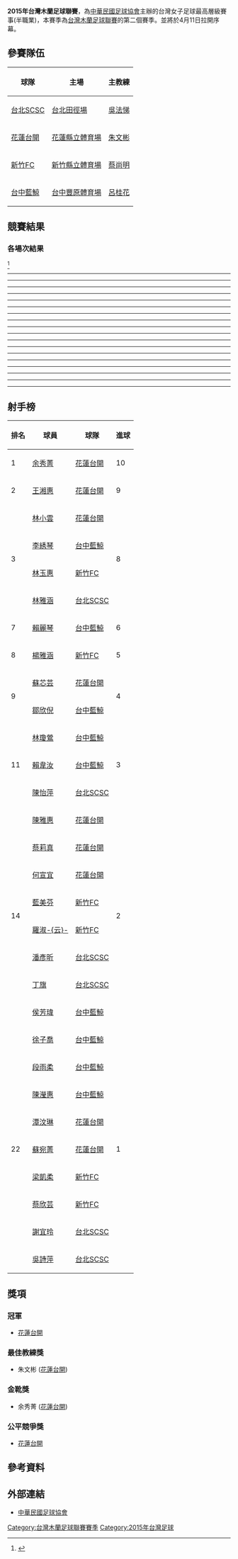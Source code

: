 {{Infobox Football league season

| competition = 	台灣木蘭足球聯賽
| season =	2015
| num_season =	2
| title holder =	[[花蓮台開|花蓮台開]]
| result th =	1次
| winners = 	[[花蓮台開|花蓮台開]]
| continentalcup1 =
| continentalcup1 qualifiers =
| matches =		30
| league topscorer =	余秀菁 <small>（10球）</small>
| highest scoring=	[[台北SCSC|台北SCSC]] 1 - 7 [[花蓮台開|花蓮台開]] <br /> <small>（2015年6月6日）</small> <br> [[花蓮台開|花蓮台開]] 5 - 3 [[台中藍鯨|台中藍鯨]] <br> <small>（2015年10月25日）</small>
| total goals =		104
| longest wins =		[[花蓮台開|花蓮台開]]<small>（8連勝）（4~11輪）</small>
| longest unbeaten =	[[花蓮台開|花蓮台開]]<small>（8連不敗）（4~11輪）</small>
| longest losses =	[[台中藍鯨|台中藍鯨]]<small>（4連敗）（5~8輪）</small> <br> [[台北SCSC|台北SCSC]]<small>（4連敗）（3~6輪）</small>
| longest unwinning =	[[台北SCSC|台北SCSC]]<small>（6連不勝）（8~13輪）</small>
| prevseason = [[2014年台灣木蘭足球聯賽|2014]]
| nextseason = [[2016年台灣木蘭足球聯賽|2016]]

}}

'''2015年台灣木蘭足球聯賽'''，為[[中華民國足球協會|中華民國足球協會]]主辦的台灣女子足球最高層級賽事(半職業)，本賽季為[[台灣木蘭足球聯賽|台灣木蘭足球聯賽]]的第二個賽季。並將於4月11日拉開序幕。

==參賽隊伍==

{|class="wikitable" style="text-align:left"
!球隊
!主場
!主教練
|-

|[[台北SCSC女子足球隊|台北SCSC]]
|[[台北田徑場|台北田徑場]]
|[[吳法悌|吳法悌]]

|- 

|[[花蓮台開女子足球隊|花蓮台開]]
|[[花蓮縣立體育場|花蓮縣立體育場]]
|[[朱文彬|朱文彬]]

|-
|[[新竹FC女子足球隊|新竹FC]]
|[[新竹縣立體育場|新竹縣立體育場]]
|[[蔡尚明|蔡尚明]]

|-
|[[台中藍鯨女子足球隊|台中藍鯨]]
|[[台中豐原體育場|台中豐原體育場]]
|[[呂桂花|呂桂花]]

|}

==競賽結果==

{{Fb cl header}}

{{Fb cl2 team	|p=1	|t=[[花蓮台開女子足球隊|花蓮台開]]	|w=11	|d=1	|l=3	|gf=39	|ga=17	|bc=gold	|champion=y	}}

{{Fb cl2 team	|p=2	|t=[[台中藍鯨女子足球隊|台中藍鯨]]	|w=7	|d=1	|l=7	|gf=29	|ga=25	}}

{{Fb cl2 team	|p=3	|t=[[新竹FC女子足球隊|新竹FC]]		|w=6	|d=1	|l=8	|gf=19	|ga=29	}}

{{Fb cl2 team	|p=4	|t=[[台北SCSC女子足球隊|台北SCSC]]	|w=3	|d=3	|l=9	|gf=17	|ga=33	}}

{{Fb cl footer|u=2015/11/29 |s=http://www.ctfa.com.tw/2015mulan.html |date=2015/11/29}}

=== 各場次結果 ===

<ref>{{Cite web |url = http://www.ctfa.com.tw/2015-04-08-08-41-47.html |title = 2015木蘭聯賽賽程表 |author = 中華民國足球協會 |date = 2015年5月30日 |accessdate = 2015-04-11 |archive-date = 2015-04-14 |archive-url = https://web.archive.org/web/20150414134739/http://www.ctfa.com.tw/2015-04-08-08-41-47.html |dead-url = no }}</ref>

<div id="場次1"></div>{{footballbox
|date= 2015年4月11日
|time= 15:00
|team1= [[花蓮台開|花蓮台開]]
|score= 1 - 0
|team2= [[新竹FC|新竹FC]]
|goals1= [[陳雅惠|陳雅惠]] {{goal|3}}
|goals2= 
|stadium= [[台中豐原體育場|台中豐原體育場]]
|attendance= 
|referee=

}}

<div id="場次2"></div>{{footballbox
|date= 2015年4月11日
|time= 17:30
|team1= [[台中藍鯨|台中藍鯨]]
|score= 1 - 1
|team2= [[台北SCSC|台北SCSC]]
|goals1= [[林瓊鶯|林瓊鶯]] {{goal|?}}
|goals2= [[謝宜玲|謝宜玲]] {{goal|?}}
|stadium= [[台中豐原體育場|台中豐原體育場]]
|attendance= 235
|referee=

}}

----

<div id="場次3"></div>{{footballbox
|date= 2015年4月25日
|time= 15:00
|team1= [[新竹FC|新竹FC]]
|score= 0 - 5
|team2= [[台中藍鯨|台中藍鯨]]
|goals1= 
|goals2= [[賴麗琴|賴麗琴]] {{goal|19||90+}}<br />[[侯芳瑋|侯芳瑋]] {{goal|44}}<br />[[鄒欣倪|鄒欣倪]] {{goal|53}}<br />[[賴韋汝|賴韋汝]] {{goal|62}}
|stadium= [[台北田徑場|台北田徑場]]
|attendance= 
|referee= 

}}

<div id="場次4"></div>{{footballbox
|date= 2015年4月25日
|time= 17:30
|team1= [[台北SCSC|台北SCSC]]
|score=  2 - 1
|team2= [[花蓮台開|花蓮台開]]
|goals1= [[潘彥昕|潘彥昕]] {{goal|35}}<br />[[丁旗|丁旗]] {{goal|71}}
|goals2= [[林小雲|林小雲]] {{goal|61}}
|stadium= [[台北田徑場|台北田徑場]]
|attendance= 
|referee= 

}}

----

<div id="場次5"></div>{{footballbox
|date= 2015年5月23日
|time= 13:00
|team1= [[新竹FC|新竹FC]]
|score= 3 - 1
|team2= [[台北SCSC|台北SCSC]]
|goals1= [[梁凱柔|梁凱柔]] {{goal|30}}<br />[[藍美芬|藍美芬]] {{goal|43}}<br />[[楊雅涵|楊雅涵]] {{goal|79}}
|goals2= [[林雅涵|林雅涵]] {{goal|15}}
|report= [https://www.youtube.com/watch?v=-rbGyY43gNg 錄影]
|stadium= [[花蓮縣立體育場|花蓮縣立體育場]]
|attendance= 
|referee= 

}}

<div id="場次6"></div>{{footballbox
|date= 2015年5月23日
|time= 15:30
|team1= [[花蓮台開|花蓮台開]]
|score= 0 - 4
|team2= [[台中藍鯨|台中藍鯨]]
|goals1= 
|goals2= [[賴麗琴|賴麗琴]] {{goal|37||51}}<br />[[李綉琴|李綉琴]] {{goal|39}}<br />[[鄒欣倪|鄒欣倪]] {{goal|74}}
|report= [https://www.youtube.com/watch?v=q_WyiCtAi1U 錄影]
|stadium= [[花蓮縣立體育場|花蓮縣立體育場]]
|attendance= 
|referee= 

}}

----

----

<div id="場次7"></div>{{footballbox
|date= 2015年5月30日
|time= 15:00
|team1= [[花蓮台開|花蓮台開]]
|score= 4 - 0
|team2= [[新竹FC|新竹FC]]
|goals1= [[林小雲|林小雲]] {{goal|12||74}}<br />[[王湘惠|王湘惠]] {{goal|81}}<br />[[蘇芯芸|蘇芯芸]] {{goal|87}}
|goals2= 
|report= [https://www.youtube.com/watch?v=z_BvZk-QqG4 錄影]
|stadium= [[台中豐原體育場|台中豐原體育場]]
|attendance= 176
|referee= 

}}

<div id="場次8"></div>{{footballbox
|date= 2015年5月30日
|time= 17:30
|team1= [[台中藍鯨|台中藍鯨]]
|score= 3 - 0
|team2= [[台北SCSC|台北SCSC]]
|goals1= [[徐子喬|徐子喬]] {{goal|6}}<br />[[鄒欣倪|鄒欣倪]] {{goal|23}}<br />[[李綉琴|李綉琴]] {{goal|34|pen.}}
|goals2= 
|report= [https://www.youtube.com/watch?v=6UtRyQVi3_E 錄影]
|stadium= [[台中豐原體育場|台中豐原體育場]]
|attendance= 240
|referee= 

}}

----

<div id="場次9"></div>{{footballbox
|date= 2015年6月6日
|time= 14:00
|team1= [[新竹FC|新竹FC]]
|score= 4 - 2
|team2= [[台中藍鯨|台中藍鯨]]
|goals1= [[林玉惠|林玉惠]] {{goal|4||30||85}}<br />[[楊雅涵|楊雅涵]] {{goal|42}}
|goals2= [[賴麗琴|賴麗琴]] {{goal|68}}<br />[[段雨柔|段雨柔]] {{goal|72}}
|report= [https://www.youtube.com/watch?v=t6Fguq12_zM 錄影]
|stadium= [[台南市立足球場|台南永華專用體育場]]
|attendance= 
|referee= 

}}

<div id="場次10"></div>{{footballbox
|date= 2015年6月6日
|time= 16:00
|team1= [[台北SCSC|台北SCSC]]
|score= 1 - 7
|team2= [[花蓮台開|花蓮台開]]
|goals1= [[陳怡萍|陳怡萍]] {{goal|90+2}}
|goals2= [[林小雲|林小雲]] {{goal|52||60}}<br />[[蔡莉真|蔡莉真]] {{goal|56}}<br />[[余秀菁|余秀菁]] {{goal|57}}<br />[[陳雅惠|陳雅惠]] {{goal|70}}<br />[[蘇芯芸|蘇芯芸]] {{goal|76}}<br />[[王湘惠|王湘惠]] {{goal|85}}
|report= [https://www.youtube.com/watch?v=z-VyjxJMl54 錄影]
|stadium= [[台南市立足球場|台南永華專用體育場]]
|attendance= 
|referee= 

}}

----

<div id="場次11"></div>{{footballbox
|date= 2015年6月14日
|time= 15:00
|team1= [[新竹FC|新竹FC]]
|score= 1 - 0
|team2= [[台北SCSC|台北SCSC]]
|goals1= [[楊雅涵|楊雅涵]] {{goal|20}}
|goals2= 
|report= [https://www.youtube.com/watch?v=ekEJViBj4wE 錄影]
|stadium= [[花蓮縣立體育場|花蓮縣立體育場]]
|attendance= 
|referee= 
}}
<div id="場次12"></div>{{footballbox
|date= 2015年6月14日
|time= 17:30
|team1= [[花蓮台開|花蓮台開]]
|score= 3 - 1
|team2= [[台中藍鯨|台中藍鯨]]
|goals1= [[余秀菁|余秀菁]] {{goal|6||32}}<br />[[王湘惠|王湘惠]] {{goal|74}}
|goals2= [[侯芳瑋|侯芳瑋]] {{goal|75}}
|report= [https://www.youtube.com/watch?v=a05lcpoN8E0 錄影]
|stadium= [[花蓮縣立體育場|花蓮縣立體育場]]
|attendance= 
|referee= [[李宗穎_(足球裁判)|李宗穎]]

}}

----

----

<div id="場次13"></div>{{footballbox
|date= 2015年6月20日
|time= 15:00
|team1= [[花蓮台開|花蓮台開]]
|score= 2 - 1
|team2= [[新竹FC|新竹FC]]
|goals1= [[林小雲|林小雲]] {{goal|47||90}}
|goals2= [[林玉惠|林玉惠]] {{goal|67}}
|report= [https://www.youtube.com/watch?v=GHnibexX7M4 錄影]
|stadium= [[台北田徑場|台北田徑場]]
|attendance= 
|referee= [[許閔毓|許閔毓]]

}}

<div id="場次14"></div>{{footballbox
|date= 2015年6月20日
|time= 17:30
|team1= [[台北SCSC|台北SCSC]]
|score= 5 - 0
|team2= [[台中藍鯨|台中藍鯨]]
|goals1= [[陳怡萍|陳怡萍]] {{goal|10||68}}<br />[[林雅涵|林雅涵]] {{goal|28}}<br />[[吳詩萍|吳詩萍]] {{goal|34}}<br />[[潘彥昕|潘彥昕]] {{goal|50}}
|goals2= 
|report= [https://www.youtube.com/watch?v=xclnGAEE2Dc 錄影]
|stadium= [[台北田徑場|台北田徑場]]
|attendance= 
|referee= [[高榮芳|高榮芳]]

}}

----

<div id="場次15"></div>{{footballbox
|date= 2015年7月25日
|time= 15:00
|team1= [[台北SCSC|台北SCSC]]
|score= 0 - 3
|team2= [[花蓮台開|花蓮台開]]
|goals1= 
|goals2= [[王湘惠|王湘惠]] {{goal|9}}<br />[[余秀菁|余秀菁]] {{goal|31||90}}
|report= [https://www.youtube.com/watch?v=cN4N6w7LB0E 錄影]
|stadium= [[台中豐原體育場|台中豐原體育場]]
|attendance= 
|referee= [[李翊岐|李翊岐]]

}}

<div id="場次16"></div>{{footballbox
|date= 2015年7月25日
|time= 17:30
|team1= [[台中藍鯨|台中藍鯨]]
|score= 0 - 1
|team2= [[新竹FC|新竹FC]]
|goals1= 
|goals2= [[蔡欣芸|蔡欣芸]] {{goal|71|pen.}}
|report= [https://www.youtube.com/watch?v=MhGUOtD7czc 錄影]
|stadium= [[台中豐原體育場|台中豐原體育場]]
|attendance= 
|referee= [[高榮芳|高榮芳]]

}}

----

<div id="場次19"></div>{{footballbox
|date= 2015年10月3日
|time= 13:00
|team1= [[台中藍鯨|台中藍鯨]]
|score= 2 - 0
|team2= [[台北SCSC|台北SCSC]]
|goals1= [[李綉琴|李綉琴]] {{goal|42}}<br />[[賴麗琴|賴麗琴]] {{goal|87}}
|goals2= 
|report= [https://www.youtube.com/watch?v=N1iGgizU3ko 片段]
|stadium= [[新竹縣立體育場|新竹縣立體育場]]
|attendance= 
|referee= [[李翊岐|李翊岐]]

}}

<div id="場次20"></div>{{footballbox
|date= 2015年10月3日
|time= 15:30
|team1= [[新竹FC|新竹FC]]
|score= 1 - 3
|team2= [[花蓮台開|花蓮台開]]
|goals1= [[楊雅涵|楊雅涵]] {{goal|5}}
|goals2= [[余秀菁|余秀菁]] {{goal|51||56}}<br />[[蘇芯芸|蘇芯芸]] {{goal|82}}
|report= [https://www.youtube.com/watch?v=33C55Gn1yls 片段]
|stadium= [[新竹縣立體育場|新竹縣立體育場]]
|attendance= 
|referee= [[李宗穎|李宗穎]]

}}

----

----

<div id="場次17"></div>{{footballbox
|date= 2015年10月25日
|time= 13:00
|team1= [[新竹FC|新竹FC]]
|score= 2 - 2
|team2= [[台北SCSC|台北SCSC]]
|goals1= [[藍美芬|藍美芬]] {{goal|2}}<br />[[林玉惠|林玉惠]] {{goal|42}}
|goals2= [[林雅涵|林雅涵]] {{goal|73||90+1}}
|report= [https://www.youtube.com/watch?v=OtzDwLYaKgw 片段]
|stadium= [[花蓮縣立體育場|花蓮縣立體育場]]
|attendance= 
|referee= [[郭家豪|郭家豪]]

}}

<div id="場次18"></div>{{footballbox
|date= 2015年10月25日
|time= 15:00
|team1= [[花蓮台開|花蓮台開]]
|score= 5 - 3
|team2= [[台中藍鯨|台中藍鯨]]
|goals1= [[蘇宛菁|蘇宛菁]] {{goal|1}}<br />[[王湘惠|王湘惠]] {{goal|55||90+1}}<br />[[林小雲|林小雲]] {{goal|68}}<br />[[蘇芯芸|蘇芯芸]] {{goal|82}}
|goals2= [[賴韋汝|賴韋汝]] {{goal|26||82}}<br />[[鄒欣倪|鄒欣倪]] {{goal|30}}
|report= [https://www.youtube.com/watch?v=uefLZIPoKD4 片段]
|stadium= [[花蓮縣立體育場|花蓮縣立體育場]]
|attendance= 
|referee=  [[高榮芳|高榮芳]]

}}

----

<div id="場次21"></div>{{footballbox
|date= 2015年10月31日
|time= 13:00
|team1= [[新竹FC|新竹FC]]
|score= 2 - 1
|team2= [[台中藍鯨|台中藍鯨]]
|goals1= [[林玉惠|林玉惠]] {{goal|45+2}}<br />[[羅淑云|羅淑-{云}-]] {{goal|70}}
|goals2= [[李綉琴|李綉琴]] {{goal|59}}
|report= [https://www.youtube.com/watch?v=JYnftVGxfhE 錄影]
|stadium= [[花蓮縣立體育場|花蓮縣立體育場]]
|attendance= 
|referee= [[高榮芳|高榮芳]]

}}

<div id="場次22"></div>{{footballbox
|date= 2015年10月31日
|time= 15:00
|team1= [[花蓮台開|花蓮台開]]
|score= 4 - 0
|team2= [[台北SCSC|台北SCSC]]
|goals1= [[王湘惠|王湘惠]] {{goal|47||63}}<br />[[余秀菁|余秀菁]] {{goal|72}}<br />[[何宣宜|何宣宜]] {{goal|81}}
|goals2= 
|report= [https://www.youtube.com/watch?v=XL9aaRAmGaI 錄影]
|stadium= [[花蓮縣立體育場|花蓮縣立體育場]]
|attendance= 
|referee= 

}}

----

<div id="場次23"></div>{{footballbox
|date= 2015年11月7日
|time= 15:00
|team1= [[新竹FC|新竹FC]]
|score= 2 - 1
|team2= [[台北SCSC|台北SCSC]]
|goals1= [[林玉惠|林玉惠]] {{goal|64}}<br />[[羅淑云|羅淑-{云}-]] {{goal|90+1}}
|goals2= [[林雅涵|林雅涵]] {{goal|68}}
|report= [https://www.youtube.com/watch?v=TbNkQfSRO7w 錄影]
|stadium= [[台中豐原體育場|台中豐原體育場]]
|attendance= 194
|referee= [[許閔毓|許閔毓]]

}}

<div id="場次24"></div>{{footballbox
|date= 2015年11月7日
|time= 17:30
|team1= [[台中藍鯨|台中藍鯨]]
|score= 2 - 1
|team2= [[花蓮台開|花蓮台開]]
|goals1= [[李綉琴|李綉琴]] {{goal|59||69}}
|goals2= [[何宣宜|何宣宜]] {{goal|79}}
|report= [https://www.youtube.com/watch?v=2YJBEAKZdLg 錄影]
|stadium= [[台中豐原體育場|台中豐原體育場]]
|attendance= 435
|referee= [[李翊歧|李翊歧]]

}}

----

----

<div id="場次25"></div>{{footballbox
|date= 2015年11月14日
|time= 13:00
|team1= [[台中藍鯨|台中藍鯨]]
|score= 2 - 0
|team2= [[台北SCSC|台北SCSC]]
|goals1= [[林瓊鶯|林瓊鶯]] {{goal|70||78}}
|goals2= 
|report= [https://www.youtube.com/watch?v=E2Kv5AQdLYk 錄影]
|stadium= [[新竹縣立體育場|新竹縣立體育場]]
|attendance= 
|referee= [[高榮芳|高榮芳]]

}}

<div id="場次26"></div>{{footballbox
|date= 2015年11月14日
|time= 15:00
|team1= [[新竹FC|新竹FC]]
|score= 0 - 2
|team2= [[花蓮台開|花蓮台開]]
|goals1= 
|goals2= [[蔡莉真|蔡莉真]] {{goal|33}}<br />[[王湘惠|王湘惠]] {{goal|55}}
|report= [https://www.youtube.com/watch?v=r1U8V7eqano 錄影]
|stadium= [[新竹縣立體育場|新竹縣立體育場]]
|attendance= 
|referee= [[張志全|張志全]]

}}

----

<div id="場次27"></div>{{footballbox
|date= 2015年11月21日
|time= 13:00
|team1= [[台中藍鯨|台中藍鯨]]
|score= 2 - 1
|team2= [[新竹FC|新竹FC]]
|goals1= [[李綉琴|李綉琴]] {{goal|11}}<br />[[陳瀅惠|陳瀅惠]] {{goal|62}}
|goals2= [[林玉惠|林玉惠]] {{goal|65}}
|report= [https://www.youtube.com/watch?v=zMP3lLCnYTE 錄影]
|stadium= [[花蓮縣立體育場|花蓮縣立體育場]]
|attendance= 
|referee= [[游銘訓|游銘訓]]
}}
<div id="場次28"></div>{{footballbox
|date= 2015年11月21日
|time= 15:00
|team1= [[花蓮台開|花蓮台開]]
|score= 1 - 1
|team2= [[台北SCSC|台北SCSC]]
|goals1= [[潭汶琳|潭汶琳]] {{goal|68}}
|goals2= [[林雅涵|林雅涵]] {{goal|70}}
|report= [https://www.youtube.com/watch?v=NUWp21Dv580 錄影]
|stadium= [[花蓮縣立體育場|花蓮縣立體育場]]
|attendance= 
|referee= [[陳信全|陳信全]]

}}

----

<div id="場次29"></div>{{footballbox
|date= 2015年11月29日
|time= 13:00
|team1= [[花蓮台開|花蓮台開]]
|score= 2 - 1
|team2= [[台中藍鯨|台中藍鯨]]
|goals1= [[余秀菁|余秀菁]] {{goal|58||89}}
|goals2= [[李綉琴|李綉琴]] {{goal|35}}
|report= [https://www.youtube.com/watch?v=ZT__ajZyvDE 錄影]
|stadium= [[新竹縣立體育場|新竹縣立體育場]]
|attendance= 
|referee= [[李柏甫|李柏甫]]

}}

<div id="場次30"></div>{{footballbox
|date= 2015年11月29日
|time= 15:00
|team1= [[新竹FC|新竹FC]]
|score= 1 - 3
|team2= [[台北SCSC|台北SCSC]]
|goals1= [[楊雅涵|楊雅涵]] {{goal|92}}
|goals2= [[丁旗|丁旗]] {{goal|16}}<br />[[林雅涵|林雅涵]] {{goal|53||63}}
|report= [https://www.youtube.com/watch?v=4gZlOGaaF5s 錄影]
|stadium= [[新竹縣立體育場|新竹縣立體育場]]
|attendance= 
|referee= [[郭家豪|郭家豪]]

}}


== 射手榜 ==

{| class="wikitable sortable" style="text-align:center"
|-
!排名
!球員
!球隊
!進球
|-
|rowspan="1"|1
|align="left"|{{flagicon|TWN}} [[余秀菁|余秀菁]]
|align="left"|[[花蓮台開|花蓮台開]]
|rowspan="1"|10
|-
|rowspan="1"|2
|align="left"|{{flagicon|TWN}} [[王湘惠|王湘惠]]
|align="left"|[[花蓮台開|花蓮台開]]
|rowspan="1"|9
|-
|rowspan="4"|3
|align="left"|{{flagicon|TWN}} [[林小雲|林小雲]]
|align="left"|[[花蓮台開|花蓮台開]]
|rowspan="4"|8
|-
|align="left"|{{flagicon|TWN}} [[李綉琴|李綉琴]]
|align="left"|[[台中藍鯨|台中藍鯨]]
|-
|align="left"|{{flagicon|TWN}} [[林玉惠|林玉惠]]
|align="left"|[[新竹FC|新竹FC]]
|-
|align="left"|{{flagicon|TWN}} [[林雅涵|林雅涵]]
|align="left"|[[台北SCSC|台北SCSC]]
|-
|rowspan="1"|7
|align="left"|{{flagicon|TWN}} [[賴麗琴|賴麗琴]]
|align="left"|[[台中藍鯨|台中藍鯨]]
|rowspan="1"|6
|-
|rowspan="1"|8
|align="left"|{{flagicon|TWN}} [[楊雅涵|楊雅涵]]
|align="left"|[[新竹FC|新竹FC]]
|rowspan="1"|5
|-
|rowspan="2"|9
|align="left"|{{flagicon|TWN}} [[蘇芯芸|蘇芯芸]]
|align="left"|[[花蓮台開|花蓮台開]]
|rowspan="2"|4
|-
|align="left"|{{flagicon|TWN}} [[鄒欣倪|鄒欣倪]]
|align="left"|[[台中藍鯨|台中藍鯨]]
|-
|rowspan="3"|11
|align="left"|{{flagicon|TWN}} [[林瓊鶯|林瓊鶯]]
|align="left"|[[台中藍鯨|台中藍鯨]]
|rowspan="3"|3
|-
|align="left"|{{flagicon|TWN}} [[賴韋汝|賴韋汝]]
|align="left"|[[台中藍鯨|台中藍鯨]]
|-
|align="left"|{{flagicon|TWN}} [[陳怡萍|陳怡萍]]
|align="left"|[[台北SCSC|台北SCSC]]
|-
| rowspan="8"|14
|align="left"|{{flagicon|TWN}} [[陳雅惠|陳雅惠]]
|align="left"|[[花蓮台開|花蓮台開]]
| rowspan="8" |2
|-
|align="left"|{{flagicon|TWN}} [[蔡莉真|蔡莉真]]
|align="left"|[[花蓮台開|花蓮台開]]
|-
|align="left"|{{flagicon|TWN}} [[何宣宜|何宣宜]]
|align="left"|[[花蓮台開|花蓮台開]]
|-
|align="left"|{{flagicon|TWN}} [[藍美芬|藍美芬]]
|align="left"|[[新竹FC|新竹FC]]
|-
|align="left"|{{flagicon|TWN}} [[羅淑云|羅淑-{云}-]]
|align="left"|[[新竹FC|新竹FC]]
|-
|align="left"|{{flagicon|TWN}} [[潘彥昕|潘彥昕]]
|align="left"|[[台北SCSC|台北SCSC]]
|-
|align="left"|{{flagicon|TWN}} [[丁旗|丁旗]]
|align="left"|[[台北SCSC|台北SCSC]]
|-
| align="left" |{{flagicon|TWN}} [[侯芳瑋|侯芳瑋]]
| align="left" |[[台中藍鯨|台中藍鯨]]
|-
| rowspan="9" |22
| align="left" |{{flagicon|TWN}} [[徐子喬|徐子喬]]
| align="left" |[[台中藍鯨|台中藍鯨]]
| rowspan="9" |1
|-
| align="left" |{{flagicon|TWN}} [[段雨柔|段雨柔]]
| align="left" |[[台中藍鯨|台中藍鯨]]
|-
| align="left" |{{flagicon|TWN}} [[陳瀅惠|陳瀅惠]]
| align="left" |[[台中藍鯨|台中藍鯨]]
|-
|align="left"|{{flagicon|TWN}} [[潭汶琳|潭汶琳]]
|align="left"|[[花蓮台開|花蓮台開]]
|-
| align="left" |{{flagicon|TWN}} [[蘇宛菁|蘇宛菁]]
| align="left" |[[花蓮台開|花蓮台開]]
|-
|align="left"|{{flagicon|TWN}} [[梁凱柔|梁凱柔]]
|align="left"|[[新竹FC|新竹FC]]
|-
|align="left"|{{flagicon|TWN}} [[蔡欣芸|蔡欣芸]]
|align="left"|[[新竹FC|新竹FC]]
|-
|align="left"|{{flagicon|TWN}} [[謝宜玲|謝宜玲]]
|align="left"|[[台北SCSC|台北SCSC]]
|-
|align="left"|{{flagicon|TWN}} [[吳詩萍|吳詩萍]]
|align="left"|[[台北SCSC|台北SCSC]]

|}

== 獎項 ==

=== 冠軍 ===

* [[花蓮台開|花蓮台開]]

=== 最佳教練獎 ===

* 朱文彬 ([[花蓮台開|花蓮台開]])

=== 金靴獎 ===

* 余秀菁 ([[花蓮台開|花蓮台開]])

=== 公平競爭獎 ===

* [[花蓮台開|花蓮台開]]

==參考資料==
{{reflist}}

==外部連結==
*[http://www.ctfa.com.tw 中華民國足球協會]{{Wayback|url=http://www.ctfa.com.tw/ |date=20110513155617 }}

{{台灣木蘭足球聯賽}}

[[Category:台灣木蘭足球聯賽賽季|Category:台灣木蘭足球聯賽賽季]]
[[Category:2015年台灣足球|Category:2015年台灣足球]]